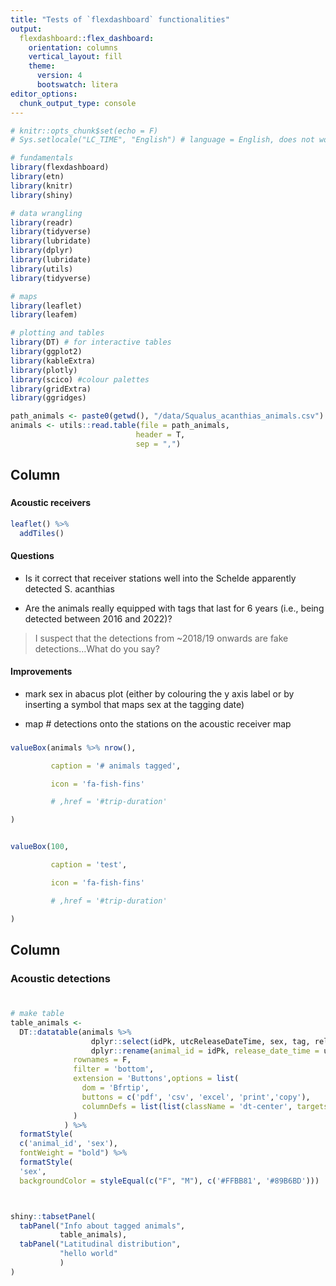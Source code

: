 ```yaml
---
title: "Tests of `flexdashboard` functionalities"
output:
  flexdashboard::flex_dashboard:
    orientation: columns
    vertical_layout: fill
    theme: 
      version: 4
      bootswatch: litera
editor_options: 
  chunk_output_type: console
---
```


```r

# knitr::opts_chunk$set(echo = F)
# Sys.setlocale("LC_TIME", "English") # language = English, does not work right now

# fundamentals
library(flexdashboard)
library(etn)
library(knitr)
library(shiny)

# data wrangling
library(readr)
library(tidyverse)
library(lubridate)
library(dplyr)
library(lubridate)
library(utils)
library(tidyverse)

# maps
library(leaflet)
library(leafem)

# plotting and tables
library(DT) # for interactive tables
library(ggplot2)
library(kableExtra)
library(plotly)
library(scico) #colour palettes
library(gridExtra)
library(ggridges)


```


```r

path_animals <- paste0(getwd(), "/data/Squalus_acanthias_animals.csv")
animals <- utils::read.table(file = path_animals, 
                            header = T,
                            sep = ",")

```



Column {data-width=450}
-------------------------------------

### {data-height=850 .tabset}


#### Acoustic receivers

```r


leaflet() %>%
  addTiles()

```

<!-- > Map with receiver deployments and acoustic detections. -->


#### Questions

* Is it correct that receiver stations well into the Schelde apparently detected S. acanthias

* Are the animals really equipped with tags that last for 6 years (i.e., being detected between 2016 and 2022)?

> I suspect that the detections from ~2018/19 onwards are fake detections...What do you say?


#### Improvements

* mark sex in abacus plot (either by colouring the y axis label or by inserting a symbol that maps sex at the tagging date)

* map # detections onto the stations on the acoustic receiver map


### {data-height=150}
 
```r

valueBox(animals %>% nrow(), 

         caption = '# animals tagged', 

         icon = 'fa-fish-fins'

         # ,href = '#trip-duration'

)


valueBox(100, 

         caption = 'test', 

         icon = 'fa-fish-fins'

         # ,href = '#trip-duration'

)
```

 
Column {data-width=650}
-------------------------------------   

    
### Acoustic detections {data-height=600}
    
```r


```


### {data-height=400}

```r

# make table
table_animals <- 
  DT::datatable(animals %>% 
                  dplyr::select(idPk, utcReleaseDateTime, sex, tag, releaseLatitude, releaseLongitude) %>%
                  dplyr::rename(animal_id = idPk, release_date_time = utcReleaseDateTime,  release_latitude = releaseLatitude, release_longitude = releaseLongitude), #release_location = tagging_location,
              rownames = F,
              filter = 'bottom',
              extension = 'Buttons',options = list(
                dom = 'Bfrtip',
                buttons = c('pdf', 'csv', 'excel', 'print','copy'),
                columnDefs = list(list(className = 'dt-center', targets = '_all'))
              )
            ) %>%
  formatStyle(
  c('animal_id', 'sex'),
  fontWeight = "bold") %>%
  formatStyle(
  'sex',
  backgroundColor = styleEqual(c("F", "M"), c('#FFBB81', '#89B6BD')))



shiny::tabsetPanel(
  tabPanel("Info about tagged animals",
           table_animals),
  tabPanel("Latitudinal distribution",
           "hello world"
           )
)


```




